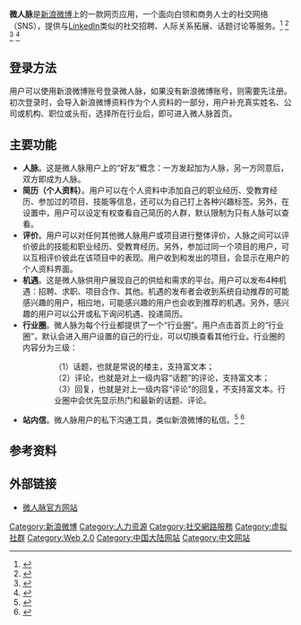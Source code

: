 {{Infobox website
| name = 微人脉
| logocaption = 微人脉的logo
| url = {{URL|http://renmai.weibo.com/}}
| type = [[社交网络服务|社交网络服务]]
| registration = 使用新浪微博账户
| launch_date = {{Start date and age|2013|3}}<br />[[中国|中国]][[北京|北京]]
| current_status = 活跃
}}

'''微人脉'''是[[新浪微博|新浪微博]]上的一款网页应用，一个面向白领和商务人士的社交网络（SNS），提供与[[LinkedIn|LinkedIn]]类似的社交招聘、人际关系拓展、话题讨论等服务。<ref name="pingwest">{{cite web|title=微人脉如何才能成为中国的LinkedIn？|url=http://www.pingwest.com/how-can-weirenmai-be-linkedin-in/|author=陈粲然, Ray|work=PINGWEST|date=2013-03-26|accessdate=2013-03-27|archive-date=2013-05-04|archive-url=https://web.archive.org/web/20130504102008/http://www.pingwest.com/how-can-weirenmai-be-linkedin-in/}}</ref>
<ref name="donews">{{cite web|title=业内人说：新浪微人脉，或将成为中国的LinkedIn|url=http://blog.donews.com/idonews/archive/2012/11/27/3511.aspx|work=DoNews|date=2012-11-27|accessdate=2013-03-27|archive-url=https://web.archive.org/web/20130510071131/http://blog.donews.com/idonews/archive/2012/11/27/3511.aspx|archive-date=2013-05-10|dead-url=yes}}</ref>
<ref name="sina">{{cite web|title=微人脉正式上线：打造中国版LinkedIn|url=http://tech.sina.com.cn/i/2013-03-21/10108168483.shtml|work=新浪科技|date=2013-03-21|accessdate=2013-03-21|archive-date=2016-03-04|archive-url=https://web.archive.org/web/20160304110416/http://tech.sina.com.cn/i/2013-03-21/10108168483.shtml}}</ref>
<ref name="kuailiyu">{{cite web|title=在新浪微博里也能玩出LinkedIn？商务社交应用“微人脉”今天正式上线|url=http://www.kuailiyu.com/article/2030.html|work=快鲤鱼|date=2013-03-21|accessdate=2013-03-21|deadurl=yes|archiveurl=https://web.archive.org/web/20130323171019/http://www.kuailiyu.com/article/2030.html|archivedate=2013年3月23日|df=}}</ref>

== 登录方法 ==
用户可以使用新浪微博账号登录微人脉，如果没有新浪微博账号，则需要先注册。初次登录时，会导入新浪微博资料作为个人资料的一部分，用户补充真实姓名、公司或机构、职位或头衔，选择所在行业后，即可进入微人脉首页。

== 主要功能 ==
* '''人脉'''。这是微人脉用户上的“好友”概念：一方发起加为人脉，另一方同意后，双方即成为人脉。
* '''简历（个人资料）'''。用户可以在个人资料中添加自己的职业经历、受教育经历、参加过的项目、技能等信息，还可以为自己打上各种兴趣标签。另外，在设置中，用户可以设定有权查看自己简历的人群，默认限制为只有人脉可以查看。
* '''评价'''。用户可以对任何其他微人脉用户或项目进行整体评价，人脉之间可以评价彼此的技能和职业经历、受教育经历。另外，参加过同一个项目的用户，可以互相评价彼此在该项目中的表现。用户收到和发出的项目，会显示在用户的个人资料界面。
* '''机遇'''。这是微人脉供用户展现自己的供给和需求的平台。用户可以发布4种机遇：招聘、求职、项目合作、其他。机遇的发布者会收到系统自动推荐的可能感兴趣的用户，相应地，可能感兴趣的用户也会收到推荐的机遇。另外，感兴趣的用户可以公开或私下询问机遇、投递简历。
* '''行业圈'''。微人脉为每个行业都提供了一个“行业圈”。用户点击首页上的“行业圈”，默认会进入用户设置的自己的行业，可以切换查看其他行业。行业圈的内容分为三级：
::（1）话题，也就是常说的楼主，支持富文本；
::（2）评论，也就是对上一级内容“话题”的评论，支持富文本；
::（3）回复，也就是对上一级内容“评论”的回复，不支持富文本。行业圈中会优先显示热门和最新的话题、评论。
*''' 站内信'''。微人脉用户的私下沟通工具，类似新浪微博的私信。<ref name="alibuybuy">{{cite web|title=新浪微博微人脉正式上线 欲做中国的linkedin|url=http://www.alibuybuy.com/posts/80645.html|work=互联网的那点事儿|date=2013-03-25|accessdate=2013-04-03|archive-date=2016-03-04|archive-url=https://web.archive.org/web/20160304201819/http://www.alibuybuy.com/posts/80645.html}}</ref> <ref name="cnBeta">{{cite web|title=新浪微博微人脉正式上线|url=http://www.cnbeta.com/articles/231265.htm|work=cnBeta|date=2013-03-26|accessdate=2013-04-03|archive-date=2015-09-21|archive-url=https://web.archive.org/web/20150921040446/http://www.cnbeta.com/articles/231265.htm}}</ref>

==参考资料==
{{Reflist|2}}

==外部链接==
* [http://renmai.weibo.com/ 微人脉官方网站] {{Wayback|url=http://renmai.weibo.com/ |date=20170412173713 }}

{{新浪}}
{{Authority control}}
[[Category:新浪微博|Category:新浪微博]]
[[Category:人力资源|Category:人力资源]]
[[Category:社交網路服務|Category:社交網路服務]]
[[Category:虚拟社群|Category:虚拟社群]]
[[Category:Web_2.0|Category:Web 2.0]]
[[Category:中国大陆网站|Category:中国大陆网站]]
[[Category:中文网站|Category:中文网站]]